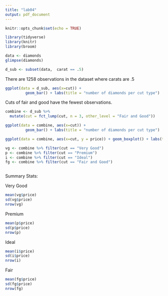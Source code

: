 ```yaml
---
title: "lab04"
output: pdf_document
---
```


```r
knitr::opts_chunk$set(echo = TRUE)
```
```r
library(tidyverse)
library(knitr)
library(broom)
```
```r
data <- diamonds
glimpse(diamonds)
```
```r
d_sub <- subset(data,  carat == .5)
```
There are 1258 observations in the dataset where carats are .5

```r
ggplot(data = d_sub, aes(x=cut)) +
         geom_bar() + labs(title = "number of diamonds per cut type")

```
Cuts of fair and good have the fewest observations. 

```r
combine <- d_sub %>% 
  mutate(cut = fct_lump(cut, n = 3, other_level = "Fair and Good")) 

```
```r
ggplot(data = combine, aes(x=cut)) +
         geom_bar() + labs(title = "number of diamonds per cut type")

```
```r
ggplot(data = combine, aes(x=cut, y = price)) + geom_boxplot() + labs(title = "asccoation between diamond cut and price ", y = "price USD")
```
```r
vg <- combine %>% filter(cut == "Very Good")
p <- combine %>% filter(cut == "Premium")
i <- combine %>% filter(cut == "Ideal")
fg <- combine %>% filter(cut == "Fair and Good")



```
Summary Stats:

Very Good
```r
mean(vg$price)
sd(vg$price)
nrow(vg)

```
Premium
```r
mean(p$price)
sd(p$price)
nrow(p)
```
Ideal
```r
mean(i$price)
sd(i$price)
nrow(i)
```
Fair
```r
mean(fg$price)
sd(fg$price)
nrow(fg)
```

